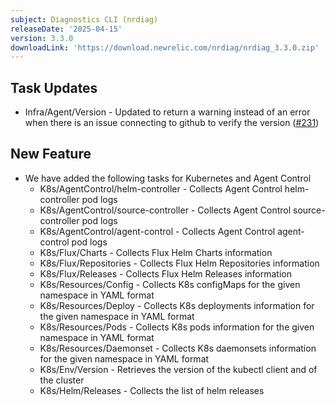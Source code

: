 ```yaml
---
subject: Diagnostics CLI (nrdiag)
releaseDate: '2025-04-15'
version: 3.3.0
downloadLink: 'https://download.newrelic.com/nrdiag/nrdiag_3.3.0.zip'
---
```


## Task Updates

* Infra/Agent/Version - Updated to return a warning instead of an error when there is an issue connecting to github to verify the version ([#231](https://github.com/newrelic/newrelic-diagnostics-cli/pull/231))

## New Feature

* We have added the following tasks for Kubernetes and Agent Control
  * K8s/AgentControl/helm-controller - Collects Agent Control helm-controller pod logs
  * K8s/AgentControl/source-controller - Collects Agent Control source-controller pod logs
  * K8s/AgentControl/agent-control - Collects Agent Control agent-control pod logs
  * K8s/Flux/Charts - Collects Flux Helm Charts information
  * K8s/Flux/Repositories - Collects Flux Helm Repositories information
  * K8s/Flux/Releases - Collects Flux Helm Releases information
  * K8s/Resources/Config - Collects K8s configMaps for the given namespace in YAML format
  * K8s/Resources/Deploy - Collects K8s deployments information for the given namespace in YAML format
  * K8s/Resources/Pods - Collects K8s pods information for the given namespace in YAML format
  * K8s/Resources/Daemonset - Collects K8s daemonsets information for the given namespace in YAML format
  * K8s/Env/Version - Retrieves the version of the kubectl client and of the cluster
  * K8s/Helm/Releases - Collects the list of helm releases

